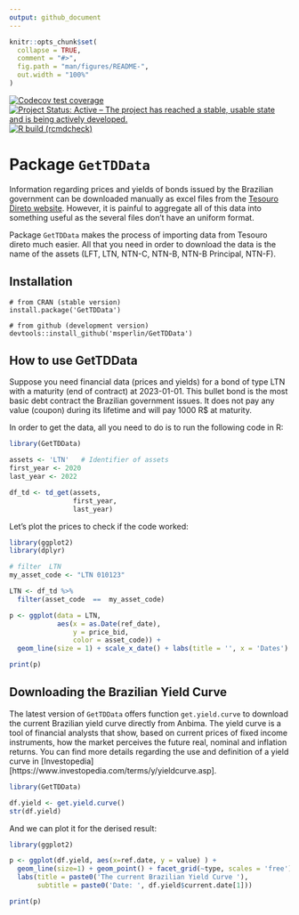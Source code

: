 ```yaml
---
output: github_document
---
```


<!-- README.md is generated from README.Rmd. Please edit that file -->

```r
knitr::opts_chunk$set(
  collapse = TRUE,
  comment = "#>",
  fig.path = "man/figures/README-",
  out.width = "100%"
)
```

<!-- badges: start -->
  [![Codecov test coverage](https://codecov.io/gh/msperlin/GetTDData/branch/master/graph/badge.svg)](https://app.codecov.io/gh/msperlin/GetTDData?branch=master)
[![Project Status: Active – The project has reached a stable, usable state and is being actively developed.](https://www.repostatus.org/badges/latest/active.svg)](https://www.repostatus.org/#active)
[![R build (rcmdcheck)](https://github.com/msperlin/GetTDData/workflows/R-CMD-check/badge.svg)](https://github.com/msperlin/GetTDData/actions)

  <!-- badges: end -->

# Package `GetTDData`

Information regarding prices and  yields of bonds issued by the Brazilian government can be downloaded manually as excel files from the [Tesouro Direto website](https://www.tesourodireto.com.br/). However, it is painful to aggregate all of this data into something useful as the several files don't have an uniform format.

Package `GetTDData` makes the process of importing data from Tesouro direto much easier. All that you need in order to download the data is the name of the assets (LFT, LTN, NTN-C, NTN-B, NTN-B Principal, NTN-F). 


## Installation

```
# from CRAN (stable version)
install.package('GetTDData')

# from github (development version)
devtools::install_github('msperlin/GetTDData')
```

## How to use GetTDData

Suppose you need financial data (prices and yields) for a bond of type LTN with a maturity (end of contract) at 2023-01-01. This bullet bond is the most basic debt contract the Brazilian government issues. It does not pay any value (coupon) during its lifetime and will pay 1000 R$ at maturity.

In order to get the data, all you need to do is to run the following code in R:

```r
library(GetTDData)

assets <- 'LTN'   # Identifier of assets 
first_year <- 2020
last_year <- 2022

df_td <- td_get(assets,
                first_year,
                last_year)
```

Let's plot the prices to check if the code worked: 

```r
library(ggplot2)
library(dplyr)

# filter  LTN 
my_asset_code <- "LTN 010123"

LTN <- df_td %>%
  filter(asset_code  ==  my_asset_code)

p <- ggplot(data = LTN, 
            aes(x = as.Date(ref_date), 
                y = price_bid, 
                color = asset_code)) + 
  geom_line(size = 1) + scale_x_date() + labs(title = '', x = 'Dates')

print(p)
```


## Downloading the Brazilian Yield Curve

The latest version of `GetTDData` offers function `get.yield.curve` to download the current Brazilian yield curve directly from Anbima. The yield curve is a tool of financial analysts that show, based on current prices of fixed income instruments, how the market perceives the future real, nominal and inflation returns. You can find more details regarding the use and definition of a yield curve in [Investopedia][https://www.investopedia.com/terms/y/yieldcurve.asp].

```r
library(GetTDData)

df.yield <- get.yield.curve()  
str(df.yield)
```

And we can plot it for the derised result:

```r
library(ggplot2)

p <- ggplot(df.yield, aes(x=ref.date, y = value) ) +
  geom_line(size=1) + geom_point() + facet_grid(~type, scales = 'free') + 
  labs(title = paste0('The current Brazilian Yield Curve '),
       subtitle = paste0('Date: ', df.yield$current.date[1]))     

print(p)
```
